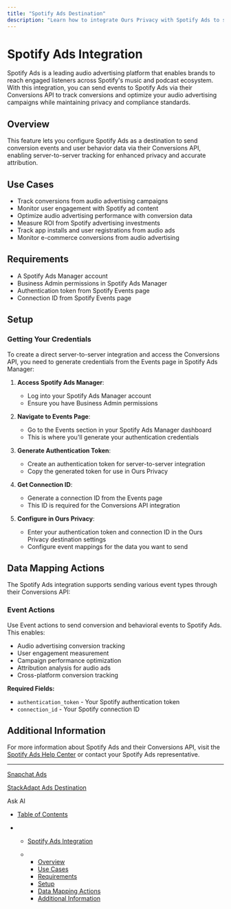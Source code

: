 ```yaml
---
title: "Spotify Ads Destination"
description: "Learn how to integrate Ours Privacy with Spotify Ads to send events via their Conversions API for audio advertising attribution and optimization, while maintaining privacy and HIPAA compliance."
---
```


# Spotify Ads Integration

Spotify Ads is a leading audio advertising platform that enables brands to reach engaged listeners across Spotify's music and podcast ecosystem. With this integration, you can send events to Spotify Ads via their Conversions API to track conversions and optimize your audio advertising campaigns while maintaining privacy and compliance standards.

## Overview

This feature lets you configure Spotify Ads as a destination to send conversion events and user behavior data via their Conversions API, enabling server-to-server tracking for enhanced privacy and accurate attribution.

## Use Cases

* Track conversions from audio advertising campaigns
* Monitor user engagement with Spotify ad content
* Optimize audio advertising performance with conversion data
* Measure ROI from Spotify advertising investments
* Track app installs and user registrations from audio ads
* Monitor e-commerce conversions from audio advertising

## Requirements

* A Spotify Ads Manager account
* Business Admin permissions in Spotify Ads Manager
* Authentication token from Spotify Events page
* Connection ID from Spotify Events page

## Setup

### Getting Your Credentials

To create a direct server-to-server integration and access the Conversions API, you need to generate credentials from the Events page in Spotify Ads Manager:

1. **Access Spotify Ads Manager**:

   * Log into your Spotify Ads Manager account
   * Ensure you have Business Admin permissions

2. **Navigate to Events Page**:

   * Go to the Events section in your Spotify Ads Manager dashboard
   * This is where you'll generate your authentication credentials

3. **Generate Authentication Token**:

   * Create an authentication token for server-to-server integration
   * Copy the generated token for use in Ours Privacy

4. **Get Connection ID**:

   * Generate a connection ID from the Events page
   * This ID is required for the Conversions API integration

5. **Configure in Ours Privacy**:

   * Enter your authentication token and connection ID in the Ours Privacy destination settings
   * Configure event mappings for the data you want to send

## Data Mapping Actions

The Spotify Ads integration supports sending various event types through their Conversions API:

### Event Actions

Use Event actions to send conversion and behavioral events to Spotify Ads. This enables:

* Audio advertising conversion tracking
* User engagement measurement
* Campaign performance optimization
* Attribution analysis for audio ads
* Cross-platform conversion tracking

**Required Fields:**

* `authentication_token` - Your Spotify authentication token
* `connection_id` - Your Spotify connection ID

## Additional Information

For more information about Spotify Ads and their Conversions API, visit the [Spotify Ads Help Center](https://adshelp.spotify.com/s/article/Spotify-Conversions-API-US?language=en_US) or contact your Spotify Ads representative.

***

[Snapchat Ads](/docs/snapchat-ads)

[StackAdapt Ads Destination](/docs/stack-adapt)

Ask AI

* [Table of Contents](#)

* * [Spotify Ads Integration](#spotify-ads-integration)

  * * [Overview](#overview)
    * [Use Cases](#use-cases)
    * [Requirements](#requirements)
    * [Setup](#setup)
    * [Data Mapping Actions](#data-mapping-actions)
    * [Additional Information](#additional-information)
